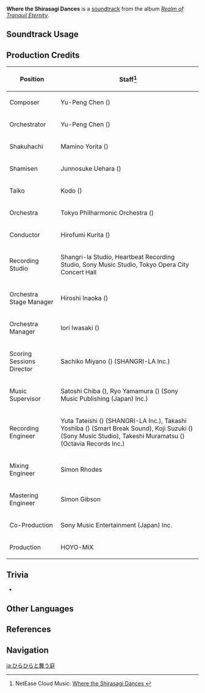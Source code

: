 {{Soundtrack Infobox
|image          = Realm of Tranquil Eternity.png
|album          = Realm of Tranquil Eternity
|disc           = 2
|number         = 32
|featured       =
|featured2      =
|featured3      =
|featured_disc  =
|featured_disc2 =
|featured_disc3 =
|youtube_id     = 1topzeQYSOg
|spotify_id     = 3T4MoYw425vMgymqnfDNuB
|previous       = Miko's Night
|next           = Shirasagi's Demeanor
}}
{{Description|The [[Kamisato Clan]] is one of the most distinguished [[Inazuma Clans|clans]] in all of [[Inazuma]]. With an elegant courtyard evoking the picture of a heron standing tall, the sand flows in the fine lines.|[https://twitter.com/genshinimpact/status/1453209841548288000 Twitter]}}
'''Where the Shirasagi Dances''' is a [[soundtrack]] from the album ''[[Realm of Tranquil Eternity]]''.

==Soundtrack Usage==
{{Soundtrack Usage
|quest    = 
|location = Kamisato Estate
|eventgameplay = Reel Ad-Venture//Invoke the Path to Victory
|domain   = 
}}

==Production Credits==
{| class="wikitable"
! Position
! Staff<ref>NetEase Cloud Music: [https://music.163.com/#/song?id=1879098414 Where the Shirasagi Dances {{zh|翩翩之庭}}]</ref>
|-
! Composer
| Yu-Peng Chen ({{zh|陈致逸}})
|-
! Orchestrator
| Yu-Peng Chen ({{zh|陈致逸}})
|-
! Shakuhachi
| Mamino Yorita ({{ja|寄田 真見乃}})
|-
! Shamisen
| Junnosuke Uehara ({{ja|上原 潤之助}})
|-
! Taiko
| Kodo ({{ja|太鼓芸能集団 鼓童}})
|-
! Orchestra
| Tokyo Philharmonic Orchestra ({{ja|東京フィルハーモニー交響楽団}})
|-
! Conductor
| Hirofumi Kurita ({{ja|栗田 博文}})
|-
! Recording Studio
| Shangri-la Studio, Heartbeat Recording Studio, Sony Music Studio, Tokyo Opera City Concert Hall
|-
! Orchestra Stage Manager
| Hiroshi Inaoka ({{ja|稲岡 宏司}})
|-
! Orchestra Manager
| Iori Iwasaki ({{ja|岩崎 井織}})
|-
! Scoring Sessions Director
| Sachiko Miyano ({{ja|宮野 幸子}}) (SHANGRI-LA Inc.)
|-
! Music Supervisor
| Satoshi Chiba ({{ja|千葉 智史}}), Ryo Yamamura ({{ja|山村 涼}}) (Sony Music Publishing (Japan) Inc.)
|-
! Recording Engineer
| Yuta Tateishi ({{ja|立石 佑太}}) (SHANGRI-LA Inc.), Takashi Yoshiba ({{ja|吉羽 貴史}}) (Smart Break Sound), Koji Suzuki ({{ja|鈴木 浩二}}) (Sony Music Studio), Takeshi Muramatsu ({{ja|村松 健}}) (Octavia Records Inc.)
|-
! Mixing Engineer
| Simon Rhodes
|-
! Mastering Engineer
| Simon Gibson
|-
! Co-Production
| Sony Music Entertainment (Japan) Inc.
|-
! Production
| HOYO-MiX
|}

==Trivia==
* {{Transclude|Everlasting Devotion|KitsuneTheme|section=1}}

==Other Languages==
{{Other Languages
|en      = Where the Shirasagi Dances
|zhs     = 翩翩之庭
|zhs_rm  = Piānpiān zhī Tíng
|zht     = 翩翩之庭
|zht_rm  = Piānpiān zhī Tíng
|zh_tl   = 
|ja      = ひらひらと舞う庭
|ja_rm   = Hirahira to Mau Niwa
|ja_tl   = 
}}

==References==
{{Reflist}}

==Navigation==
{{Soundtrack Navbox|Realm of Tranquil Eternity}}

[[ja:ひらひらと舞う庭]]